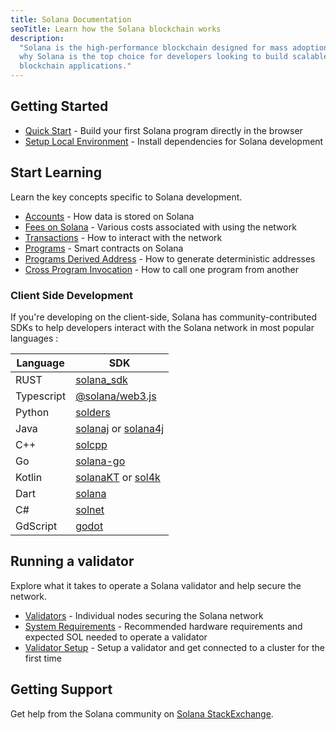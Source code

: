 ```yaml
---
title: Solana Documentation
seoTitle: Learn how the Solana blockchain works
description:
  "Solana is the high-performance blockchain designed for mass adoption. Learn
  why Solana is the top choice for developers looking to build scalable
  blockchain applications."
---
```


## Getting Started

- [Quick Start](/docs/intro/quick-start) - Build your first Solana program
  directly in the browser
- [Setup Local Environment](/docs/intro/installation) - Install dependencies for
  Solana development

## Start Learning

Learn the key concepts specific to Solana development.

- [Accounts](/docs/core/accounts) - How data is stored on Solana
- [Fees on Solana](/docs/core/fees) - Various costs associated with using the
  network
- [Transactions](/docs/core/transactions) - How to interact with the network
- [Programs](/docs/core/programs) - Smart contracts on Solana
- [Programs Derived Address](/docs/core/pda) - How to generate deterministic
  addresses
- [Cross Program Invocation](/docs/core/cpi) - How to call one program from
  another

### Client Side Development

If you're developing on the client-side, Solana has community-contributed SDKs
to help developers interact with the Solana network in most popular languages :

| Language   | SDK                                                                                                      |
| ---------- | -------------------------------------------------------------------------------------------------------- |
| RUST       | [solana_sdk](https://docs.rs/solana-sdk/latest/solana_sdk/)                                              |
| Typescript | [@solana/web3.js](https://github.com/anza-xyz/solana-web3.js)                                            |
| Python     | [solders](https://github.com/kevinheavey/solders)                                                        |
| Java       | [solanaj](https://github.com/skynetcap/solanaj) or [solana4j](https://github.com/LMAX-Exchange/solana4j) |
| C++        | [solcpp](https://github.com/mschneider/solcpp)                                                           |
| Go         | [solana-go](https://github.com/gagliardetto/solana-go)                                                   |
| Kotlin     | [solanaKT](https://github.com/metaplex-foundation/SolanaKT) or [sol4k](https://github.com/sol4k/sol4k)   |
| Dart       | [solana](https://github.com/espresso-cash/espresso-cash-public/tree/master/packages/solana)              |
| C#         | [solnet](https://github.com/bmresearch/Solnet)                                                           |
| GdScript   | [godot](https://github.com/Virus-Axel/godot-solana-sdk/)                                                 |

## Running a validator

Explore what it takes to operate a Solana validator and help secure the network.

- [Validators](https://docs.anza.xyz/validator/anatomy) - Individual nodes
  securing the Solana network
- [System Requirements](https://docs.anza.xyz/operations/requirements) -
  Recommended hardware requirements and expected SOL needed to operate a
  validator
- [Validator Setup](https://docs.anza.xyz/operations/setup-a-validator) - Setup
  a validator and get connected to a cluster for the first time

## Getting Support

Get help from the Solana community on
[Solana StackExchange](https://solana.stackexchange.com).
